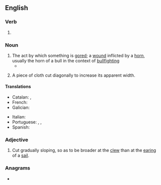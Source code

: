 {{also|Goring}}
==English==

===Verb===
{{head|en|verb form}}

# {{present participle of|en|gore|nocat=1}}

===Noun===
{{en-noun}}

# The act by which something is [[gore]]d; a [[wound]] inflicted by a [[horn]], usually the horn of a bull in the context of [[bullfighting]]
#* {{quote-text|en|year=2004|author=Mark St. Amant|title=Committed: Confessions of a Fantasy Football Junkie|page=15|passage=The only thing that might make me play is if you get bonus points for either broken pelvises or fatal rodeo-clown '''gorings'''.}}
# {{lb|en|textiles}} A piece of cloth cut diagonally to increase its apparent width.

====Translations====
{{trans-top|the act by which something is gored}}
* Catalan: {{t|ca|banyada|f}}, {{t|ca|cornada|f}}
* French: {{t|fr|	coup de corne|m}}
* Galician: {{t|gl|cornada|f}}
{{trans-mid}}
* Italian: {{t|it|cornata|f}}
* Portuguese: {{t+|pt|cornada|f}}, {{t|pt|chifrada|f}}, {{t+|pt|marrada|f}}
* Spanish: {{t|es|cornada|f}}
{{trans-bottom}}

===Adjective===
{{en-adj|-}}

# {{lb|en|nautical}} Cut gradually sloping, so as to be broader at the [[clew]] than at the [[earing]] of a [[sail]].

===Anagrams===
* {{anagrams|en|a=gginor|gringo|orging}}